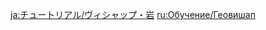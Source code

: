 {{Tutorial
|title    = Geovishap
|subtitle = New Monster
|type     = Enemies
|icon     = Icon Tutorial Monster.png
|about    = Geovishap
|image1   = Tutorial Enemies Geovishap.png
|text1    = A bulky, adult Geovishap. In one of its modes of attack, if it hits a character with a {{Color|help|shield}} and fails to break the shield, it will be stunned for a moment by the recoil...
|sort     = 2605
}}
<noinclude>
<!-- interwikis -->
[[ja:チュートリアル/ヴィシャップ・岩]]
[[ru:Обучение/Геовишап]]
</noinclude>